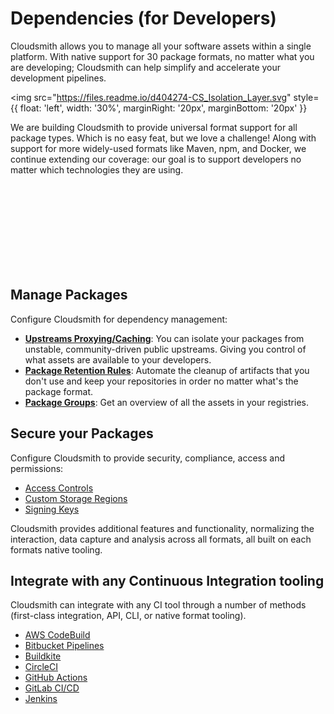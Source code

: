 
# Dependencies (for Developers)

Cloudsmith allows you to manage all your software assets within a single platform. With native support for 30 package formats, no matter what you are developing; Cloudsmith can help simplify and accelerate your development pipelines.

<img 
  src="https://files.readme.io/d404274-CS_Isolation_Layer.svg" 
  style={{
    float: 'left',
    width: '30%',
    marginRight: '20px',
    marginBottom: '20px'
  }} 
></img>


We are building Cloudsmith to provide universal format support for all package types. Which is no easy feat, but we love a challenge! Along with support for more widely-used formats like Maven, npm, and Docker, we continue extending our coverage: our goal is to support developers no matter which technologies they are using.

<br></br><br></br><br></br><br></br>

## Manage Packages

Configure Cloudsmith for dependency management:

- [**Upstreams Proxying/Caching**](/repositories/upstreams): You can isolate your packages from unstable, community-driven public upstreams. Giving you control of what assets are available to your developers.
- [**Package Retention Rules**](/artifact-management/retention-rules): Automate the cleanup of artifacts that you don't use and keep your repositories in order no matter what's the package format.
- [**Package Groups**](/artifact-management/package-groups): Get an overview of all the assets in your registries.

## Secure your Packages

Configure Cloudsmith to provide security, compliance, access and permissions:

- [Access Controls](/repositories/access-controls)
- [Custom Storage Regions](/repositories/custom-storage-regions)
- [Signing Keys](/repositories/repository-settings#custom-rsa-signing-key)

Cloudsmith provides additional features and functionality, normalizing the interaction, data capture and analysis across all formats, all built on each formats native tooling.

## Integrate with any Continuous Integration tooling

Cloudsmith can integrate with any CI tool through a number of methods (first-class integration, API, CLI, or native format tooling).

- [AWS CodeBuild](/integrations/integrating-with-aws-codebuild)
- [Bitbucket Pipelines](/integrations/integrating-with-bitbucket-pipelines)
- [Buildkite](/integrations/integrating-with-buildkite)
- [CircleCI](/integrations/integrating-with-circleci)
- [GitHub Actions](/integrations/integrating-with-github-actions)
- [GitLab CI/CD](/integrations/integrating-with-gitlab-cicd)
- [Jenkins](/integrations/integrating-with-jenkins)
